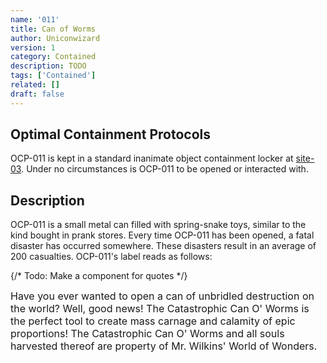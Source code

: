 ```yaml
---
name: '011'
title: Can of Worms
author: Uniconwizard
version: 1
category: Contained
description: TODO
tags: ['Contained']
related: []
draft: false
---
```


## Optimal Containment Protocols
OCP-011 is kept in a standard inanimate object containment locker at [site-03](site/03).
Under no circumstances is OCP-011 to be opened or interacted with.

## Description
OCP-011 is a small metal can filled with spring-snake toys, similar to the kind bought in prank stores.
Every time OCP-011 has been opened, a fatal disaster has occurred somewhere.
These disasters result in an average of 200 casualties. OCP-011's label reads as follows:

{/* Todo: Make a component for quotes */}
<div class="notepad" style="font-size:16px">
Have you ever wanted to open a can of unbridled destruction on the world? Well, good news!
The Catastrophic Can O' Worms is the perfect tool to create mass carnage and calamity of epic proportions!
The Catastrophic Can O' Worms and all souls harvested thereof are property of Mr. Wilkins' World of Wonders.
</div>